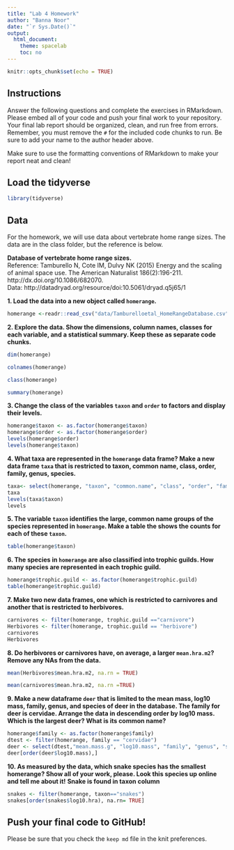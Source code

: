 ```yaml
---
title: "Lab 4 Homework"
author: "Banna Noor"
date: "`r Sys.Date()`"
output:
  html_document:
    theme: spacelab
    toc: no
---
```


```r
knitr::opts_chunk$set(echo = TRUE)
```

## Instructions
Answer the following questions and complete the exercises in RMarkdown. Please embed all of your code and push your final work to your repository. Your final lab report should be organized, clean, and run free from errors. Remember, you must remove the `#` for the included code chunks to run. Be sure to add your name to the author header above.  

Make sure to use the formatting conventions of RMarkdown to make your report neat and clean!  

## Load the tidyverse
```r
library(tidyverse)
```

## Data
For the homework, we will use data about vertebrate home range sizes. The data are in the class folder, but the reference is below.  

**Database of vertebrate home range sizes.**  
Reference: Tamburello N, Cote IM, Dulvy NK (2015) Energy and the scaling of animal space use. The American Naturalist 186(2):196-211. http://dx.doi.org/10.1086/682070.  
Data: http://datadryad.org/resource/doi:10.5061/dryad.q5j65/1  

**1. Load the data into a new object called `homerange`.**
```r
homerange <-readr::read_csv("data/Tamburelloetal_HomeRangeDatabase.csv")
```


**2. Explore the data. Show the dimensions, column names, classes for each variable, and a statistical summary. Keep these as separate code chunks.**  
```r
dim(homerange)
```
```r
colnames(homerange)

```

```r
class(homerange)
```

```r
summary(homerange)
```


**3. Change the class of the variables `taxon` and `order` to factors and display their levels.**  
```r
homerange$taxon <- as.factor(homerange$taxon)
homerange$order <- as.factor(homerange$order)
levels(homerange$order)
levels(homerange$taxon)
```


**4. What taxa are represented in the `homerange` data frame? Make a new data frame `taxa` that is restricted to taxon, common name, class, order, family, genus, species.**  
```r
taxa<- select(homerange, "taxon", "common.name", "class", "order", "family", "genus", "species")
taxa
levels(taxa$taxon)
levels
```


**5. The variable `taxon` identifies the large, common name groups of the species represented in `homerange`. Make a table the shows the counts for each of these `taxon`.**  
```r
table(homerange$taxon)
```


**6. The species in `homerange` are also classified into trophic guilds. How many species are represented in each trophic guild.**  
```r
homerange$trophic.guild <- as.factor(homerange$trophic.guild)
table(homerange$trophic.guild)
```


**7. Make two new data frames, one which is restricted to carnivores and another that is restricted to herbivores.** 
```r
carnivores <- filter(homerange, trophic.guild =="carnivore")
Herbivores <- filter(homerange, trophic.guild == "herbivore")
carnivores
Herbivores
```


**8. Do herbivores or carnivores have, on average, a larger `mean.hra.m2`? Remove any NAs from the data.**  
```r
mean(Herbivores$mean.hra.m2, na.rn = TRUE)
```
```r
mean(carnivores$mean.hra.m2, na.rn =TRUE)
```


**9. Make a new dataframe `deer` that is limited to the mean mass, log10 mass, family, genus, and species of deer in the database. The family for deer is cervidae. Arrange the data in descending order by log10 mass. Which is the largest deer? What is its common name?**  
```r
homerange$family <- as.factor(homerange$family)
dtest <- filter(homerange, family == "cervidae")
deer <- select(dtest,"mean.mass.g", "log10.mass", "family", "genus", "species")
deer[order(deer$log10.mass),]
```


**10. As measured by the data, which snake species has the smallest homerange? Show all of your work, please. Look this species up online and tell me about it!** **Snake is found in taxon column**   
```r
snakes <- filter(homerange, taxon=="snakes")
snakes[order(snakes$log10.hra), na.rn= TRUE]
```


## Push your final code to GitHub!
Please be sure that you check the `keep md` file in the knit preferences.   